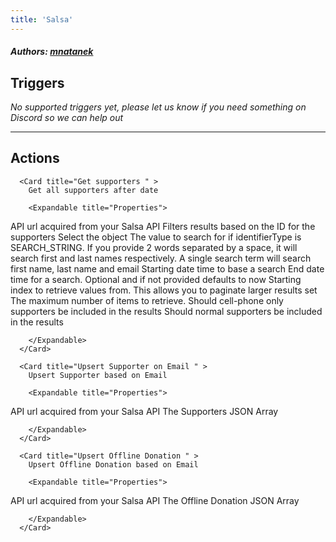 ```yaml
---
title: 'Salsa'
---
```


##### Authors: [mnatanek](https://github.com/mnatanek)


## Triggers

*No supported triggers yet, please let us know if you need something on Discord so we can help out* 


---

## Actions


      <Card title="Get supporters " >
        Get all supporters after date

        <Expandable title="Properties">
          
<ResponseField name="API Url" required type="Short_text">
API url acquired from your Salsa API
</ResponseField>
            
<ResponseField name="A list of ids to search for"  type="Array">
Filters results based on the ID for the supporters
</ResponseField>
            
<ResponseField name="Identifier Type"  type="Dropdown">
Select the object
</ResponseField>
            
<ResponseField name="The string to search for"  type="Short_text">
The value to search for if identifierType is SEARCH_STRING. If you provide 2 words separated by a space, it will search first and last names respectively. A single search term will search first name, last name and email
</ResponseField>
            
<ResponseField name="Starting Modified Date" required type="Short_text">
Starting date time to base a search
</ResponseField>
            
<ResponseField name="Last Modified Date"  type="Short_text">
End date time for a search. Optional and if not provided defaults to now
</ResponseField>
            
<ResponseField name="The starting index of items"  type="Number">
Starting index to retrieve values from. This allows you to paginate larger results set
</ResponseField>
            
<ResponseField name="The count of items"  type="Number">
The maximum number of items to retrieve.
</ResponseField>
            
<ResponseField name="Include cell-phone"  type="Checkbox">
Should cell-phone only supporters be included in the results
</ResponseField>
            
<ResponseField name="Include Normal"  type="Checkbox">
Should normal supporters be included in the results
</ResponseField>
              
        </Expandable>
      </Card>
  
      <Card title="Upsert Supporter on Email " >
        Upsert Supporter based on Email

        <Expandable title="Properties">
          
<ResponseField name="API Url" required type="Short_text">
API url acquired from your Salsa API
</ResponseField>
            
<ResponseField name="Supporters (JSON Array)" required type="Json">
The Supporters JSON Array
</ResponseField>
              
        </Expandable>
      </Card>
  
      <Card title="Upsert Offline Donation " >
        Upsert Offline Donation based on Email

        <Expandable title="Properties">
          
<ResponseField name="API Url" required type="Short_text">
API url acquired from your Salsa API
</ResponseField>
            
<ResponseField name="Offline Donation (JSON Array)" required type="Json">
The Offline Donation JSON Array
</ResponseField>
              
        </Expandable>
      </Card>
  

